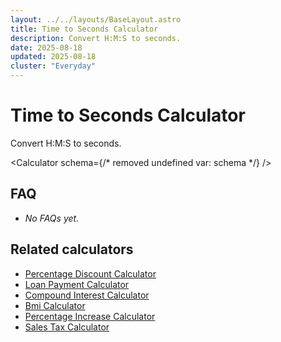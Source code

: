 ```yaml
---
layout: ../../layouts/BaseLayout.astro
title: Time to Seconds Calculator
description: Convert H:M:S to seconds.
date: 2025-08-18
updated: 2025-08-18
cluster: "Everyday"
---
```




# Time to Seconds Calculator

Convert H:M:S to seconds.

<Calculator schema={/* removed undefined var: schema */} />

## FAQ

- _No FAQs yet._

## Related calculators
- [Percentage Discount Calculator](/calculators/percentage-discount-calculator/)
- [Loan Payment Calculator](/calculators/loan-payment-calculator/)
- [Compound Interest Calculator](/calculators/compound-interest-calculator/)
- [Bmi Calculator](/calculators/bmi-calculator/)
- [Percentage Increase Calculator](/calculators/percentage-increase-calculator/)
- [Sales Tax Calculator](/calculators/sales-tax-calculator/)
